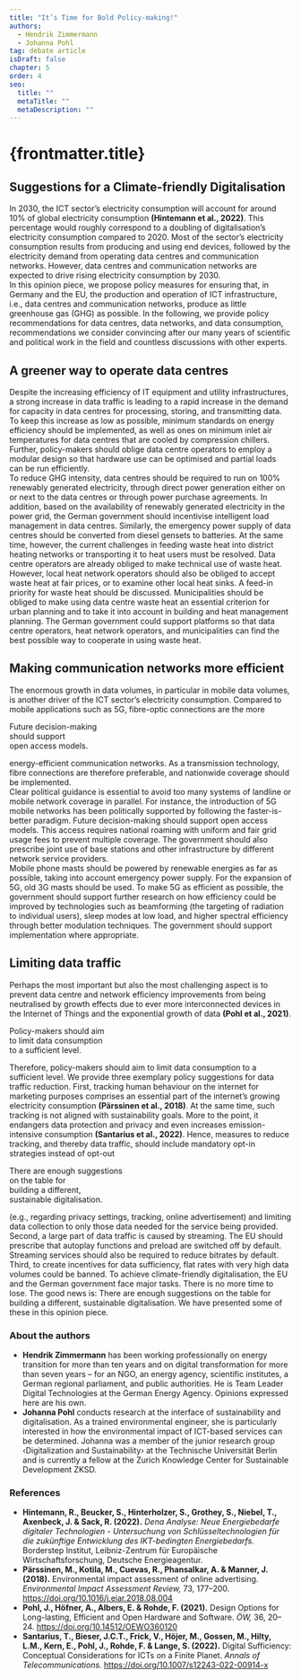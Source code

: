 ```yaml
---
title: "It’s Time for Bold Policy-making!"
authors:
  - Hendrik Zimmermann
  - Johanna Pohl
tag: debate article
isDraft: false
chapter: 5
order: 4
seo:
  title: ""
  metaTitle: ""
  metaDescription: ""
---
```



# {frontmatter.title}

## Suggestions for a Climate-friendly Digitalisation

In 2030, the ICT sector’s electricity consumption will account for around 10% of global electricity consumption **(Hintemann et al., 2022)**. This percentage would roughly correspond to a doubling of digitalisation’s electricity consumption compared to 2020. Most of the sector’s electricity consumption results from producing and using end devices, followed by the electricity demand from operating data centres and communication networks. However, data centres and communication networks are expected to drive rising electricity consumption by 2030.<br/> In this opinion piece, we propose policy measures for ensuring that, in Germany and the EU, the production and operation of ICT infrastructure, i.e., data centres and communication networks, produce as little greenhouse gas (GHG) as possible. In the following, we provide policy recommendations for data centres, data networks, and data consumption, recommendations we consider convincing after our many years of scientific and political work in the field and countless discussions with other experts.

## A greener way to operate data centres

Despite the increasing efficiency of IT equipment and utility infrastructures, a strong increase in data traffic is leading to a rapid increase in the demand for capacity in data centres for processing, storing, and transmitting data. To keep this increase as low as possible, minimum standards on energy efficiency should be implemented, as well as ones on minimum inlet air temperatures for data centres that are cooled by compression chillers. Further, policy-makers should oblige data centre operators to employ a modular design so that hardware use can be optimised and partial loads can be run efficiently.<br/>
To reduce GHG intensity, data centres should be required to run on 100% renewably generated electricity, through direct power generation either on or next to the data centres or through power purchase agreements. In addition, based on the availability of renewably generated electricity in the power grid, the German government should incentivise intelligent load management in data centres. Similarly, the emergency power supply of data centres should be converted from diesel gensets to batteries. At the same time, however, the current challenges in feeding waste heat into district heating networks or transporting it to heat users must be resolved. Data centre operators are already obliged to make technical use of waste heat. However, local heat network operators should also be obliged to accept waste heat at fair prices, or to examine other local heat sinks. A feed-in priority for waste heat should be discussed. Municipalities should be obliged to make using data centre waste heat an essential criterion for urban planning and to take it into account in building and heat management planning. The German government could support platforms so that data centre operators, heat network operators, and municipalities can find the best possible way to cooperate in using waste heat.

## Making communication networks more efficient

The enormous growth in data volumes, in particular in mobile data volumes, is another driver of the ICT sector’s electricity consumption. Compared to mobile applications such as 5G, fibre-optic connections are the more

<Quote>
  Future decision-making
  <br />
  should support
  <br />
  open access models.
  <br />
</Quote>

energy-efficient communication networks. As a transmission technology, fibre connections are therefore preferable, and nationwide coverage should be implemented.<br/>
Clear political guidance is essential to avoid too many systems of landline or mobile network coverage in parallel. For instance, the introduction of 5G mobile networks has been politically supported by following the faster-is-better paradigm. Future decision-making should support open access models. This access requires national roaming with uniform and fair grid usage fees to prevent multiple coverage. The government should also prescribe joint use of base stations and other infrastructure by different network service providers.<br/>
Mobile phone masts should be powered by renewable energies as far as possible, taking into account emergency power supply. For the expansion of 5G, old 3G masts should be used. To make 5G as efficient as possible, the government should support further research on how efficiency could be improved by technologies such as beamforming (the targeting of radiation to individual users), sleep modes at low load, and higher spectral efficiency through better modulation techniques. The government should support implementation where appropriate.

## Limiting data traffic

Perhaps the most important but also the most challenging aspect is to prevent data centre and network efficiency improvements from being neutralised by growth effects due to ever more interconnected devices in the Internet of Things and the exponential growth of data **(Pohl et al., 2021)**.

<Quote>
  Policy-makers should aim
  <br />
  to limit data consumption
  <br />
  to a sufficient level.
  <br />
</Quote>

Therefore, policy-makers should aim to limit data consumption to a sufficient level. We provide three exemplary policy suggestions for data traffic reduction. First, tracking human behaviour on the internet for marketing purposes comprises an essential part of the internet’s growing electricity consumption **(Pärssinen et al., 2018)**. At the same time, such tracking is not aligned with sustainability goals. More to the point, it endangers data protection and privacy and even increases emission-intensive consumption **(Santarius et al., 2022)**. Hence, measures to reduce tracking, and thereby data traffic, should include mandatory opt-in strategies instead of opt-out

<Quote>
  There are enough suggestions
  <br />
  on the table for
  <br />
  building a different,
  <br />
  sustainable digitalisation.
  <br />
</Quote>

(e.g., regarding privacy settings, tracking, online advertisement) and limiting data collection to only those data needed for the service being provided. Second, a large part of data traffic is caused by streaming. The EU should prescribe that autoplay functions and preload are switched off by default. Streaming services should also be required to reduce bitrates by default. Third, to create incentives for data sufficiency, flat rates with very high data volumes could be banned. To achieve climate-friendly digitalisation, the EU and the German government face major tasks. There is no more time to lose. The good news is: There are enough suggestions on the table for building a different, sustainable digitalisation. We have presented some of these in this opinion piece.

<footer>

### About the authors

- **Hendrik Zimmermann** has been working professionally on energy transition for more than ten years and on digital transformation for more than seven years – for an NGO, an energy agency, scientific institutes, a German regional parliament, and public authorities. He is Team Leader Digital Technologies at the German Energy Agency. Opinions expressed here are his own.
- **Johanna Pohl** conducts research at the interface of sustainability and digitalisation. As a trained environmental engineer, she is particularly interested in how the environmental impact of ICT-based services can be determined. Johanna was a member of the junior research group ‹Digitalization and Sustainability› at the Technische Universität Berlin and is currently a fellow at the Zurich Knowledge Center for Sustainable Development ZKSD.

### References

- **Hintemann, R., Beucker, S., Hinterholzer, S., Grothey, S., Niebel, T., Axenbeck, J. & Sack, R. (2022).** _Dena Analyse: Neue Energiebedarfe digitaler Technologien - Untersuchung von Schlüsseltechnologien für die zukünftige Entwicklung des IKT-bedingten Energiebedarfs._ Borderstep Institut, Leibniz-Zentrum für Europäische Wirtschaftsforschung, Deutsche Energieagentur.
- **Pärssinen, M., Kotila, M., Cuevas, R., Phansalkar, A. & Manner, J. (2018).** Environmental impact assessment of online advertising. _Environmental Impact Assessment Review,_ 73, 177–200. https://doi.org/10.1016/j.eiar.2018.08.004
- **Pohl, J., Höfner, A., Albers, E. & Rohde, F. (2021).** Design Options for Long-lasting, Efficient and Open Hardware and Software. _ÖW,_ 36, 20–24. https://doi.org/10.14512/OEWO360120
- **Santarius, T., Bieser, J.C.T., Frick, V., Höjer, M., Gossen, M., Hilty, L.M., Kern, E., Pohl, J., Rohde, F. & Lange, S. (2022).** Digital Sufficiency: Conceptual Considerations for ICTs on a Finite Planet. _Annals of Telecommunications._ https://doi.org/10.1007/s12243-022-00914-x

</footer>

